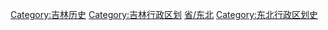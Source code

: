 [[Category:吉林历史|Category:吉林历史]]
[[Category:吉林行政区划|Category:吉林行政区划]]
[[Category:中国各省行政区划史|省/东北{{PAGENAME}}]]
[[Category:东北行政区划史|Category:东北行政区划史]]